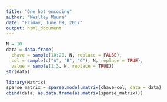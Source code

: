 ---
title: "One hot encoding"
author: "Weslley Moura"
date: "Friday, June 09, 2017"
output: html_document
---

```{r}
N = 10 
data = data.frame(
  chave = sample(10:20, N, replace = FALSE),
  col = sample(c("A", "B", "C"), N, replace = TRUE),
  value = sample(1:3, N, replace = TRUE))
str(data)
```


```{r, echo=FALSE}
library(Matrix)
sparse_matrix = sparse.model.matrix(chave~col, data = data)
cbind(data, as.data.frame(as.matrix(sparse_matrix)))
```


